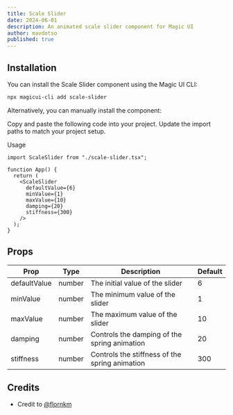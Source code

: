 ```yaml
---
title: Scale Slider
date: 2024-06-01
description: An animated scale slider component for Magic UI
author: mavdotso
published: true
---
```


<ComponentPreview name="scale-slider-demo" />

## Installation

You can install the Scale Slider component using the Magic UI CLI:

```bash
npx magicui-cli add scale-slider
```

Alternatively, you can manually install the component:

<Steps>
  <Step>Copy and paste the following code into your project.</Step>
  <ComponentSource name="scale-slider" />
  <Step>Update the import paths to match your project setup.</Step>
</Steps>

Usage

```tsx
import ScaleSlider from "./scale-slider.tsx";

function App() {
  return (
    <ScaleSlider
      defaultValue={6}
      minValue={1}
      maxValue={10}
      damping={20}
      stiffness={300}
    />
  );
}
```

## Props

| Prop         | Type   | Description                                    | Default |
| ------------ | ------ | ---------------------------------------------- | ------- |
| defaultValue | number | The initial value of the slider                | 6       |
| minValue     | number | The minimum value of the slider                | 1       |
| maxValue     | number | The maximum value of the slider                | 10      |
| damping      | number | Controls the damping of the spring animation   | 20      |
| stiffness    | number | Controls the stiffness of the spring animation | 300     |

## Credits

- Credit to [@flornkm](https://x.com/flornkm)
